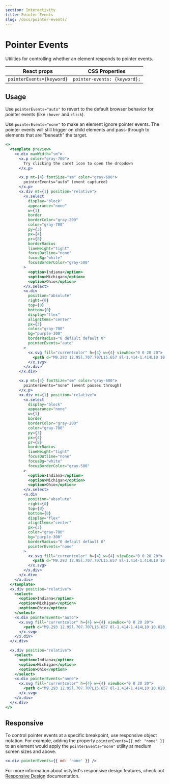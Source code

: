 ```yaml
---
section: Interactivity
title: Pointer Events
slug: /docs/pointer-events/
---
```


# Pointer Events

Utilities for controlling whether an element responds to pointer events.

| React props               | CSS Properties               |
| ------------------------- | ---------------------------- |
| `pointerEvents={keyword}` | `pointer-events: {keyword};` |

## Usage

Use `pointerEvents="auto"` to revert to the default browser behavior for pointer events (like `:hover` and `click`).

Use `pointerEvents="none"` to make an element ignore pointer events. The pointer events will still trigger on child elements and pass-through to elements that are "beneath" the target.

```jsx preview color=violet
<>
  <template preview>
    <x.div maxWidth="sm">
      <x.p color="gray-700">
        Try clicking the caret icon to open the dropdown
      </x.p>

      <x.p mt={4} fontSize="sm" color="gray-600">
        pointerEvents="auto" (event captured)
      </x.p>
      <x.div mt={1} position="relative">
        <x.select
          display="block"
          appearance="none"
          w={1}
          border
          borderColor="gray-200"
          color="gray-700"
          py={3}
          px={4}
          pr={8}
          borderRadius
          lineHeight="tight"
          focusOutline="none"
          focusBg="white"
          focusBorderColor="gray-500"
        >
          <option>Indiana</option>
          <option>Michigan</option>
          <option>Ohio</option>
        </x.select>
        <x.div
          position="absolute"
          right={0}
          top={0}
          bottom={0}
          display="flex"
          alignItems="center"
          px={3}
          color="gray-700"
          bg="purple-300"
          borderRadius="0 default default 0"
          pointerEvents="auto"
        >
          <x.svg fill="currentcolor" h={4} w={4} viewBox="0 0 20 20">
            <path d="M9.293 12.95l.707.707L15.657 8l-1.414-1.414L10 10.828 5.757 6.586 4.343 8z" />
          </x.svg>
        </x.div>
      </x.div>

      <x.p mt={4} fontSize="sm" color="gray-600">
        pointerEvents="none" (event passes through)
      </x.p>
      <x.div mt={1} position="relative">
        <x.select
          display="block"
          appearance="none"
          w={1}
          border
          borderColor="gray-200"
          color="gray-700"
          py={3}
          px={4}
          pr={8}
          borderRadius
          lineHeight="tight"
          focusOutline="none"
          focusBg="white"
          focusBorderColor="gray-500"
        >
          <option>Indiana</option>
          <option>Michigan</option>
          <option>Ohio</option>
        </x.select>
        <x.div
          position="absolute"
          right={0}
          top={0}
          bottom={0}
          display="flex"
          alignItems="center"
          px={3}
          color="gray-700"
          bg="purple-300"
          borderRadius="0 default default 0"
          pointerEvents="none"
        >
          <x.svg fill="currentcolor" h={4} w={4} viewBox="0 0 20 20">
            <path d="M9.293 12.95l.707.707L15.657 8l-1.414-1.414L10 10.828 5.757 6.586 4.343 8z" />
          </x.svg>
        </x.div>
      </x.div>
    </x.div>
  </template>
  <x.div position="relative">
    <select>
      <option>Indiana</option>
      <option>Michigan</option>
      <option>Ohio</option>
    </select>
    <x.div pointerEvents="auto">
      <x.svg fill="currentcolor" h={4} w={4} viewBox="0 0 20 20">
        <path d="M9.293 12.95l.707.707L15.657 8l-1.414-1.414L10 10.828 5.757 6.586 4.343 8z" />
      </x.svg>
    </x.div>
  </x.div>

  <x.div position="relative">
    <select>
      <option>Indiana</option>
      <option>Michigan</option>
      <option>Ohio</option>
    </select>
    <x.div pointerEvents="none">
      <x.svg fill="currentcolor" h={4} w={4} viewBox="0 0 20 20">
        <path d="M9.293 12.95l.707.707L15.657 8l-1.414-1.414L10 10.828 5.757 6.586 4.343 8z" />
      </x.svg>
    </x.div>
  </x.div>
</>
```

## Responsive

To control pointer events at a specific breakpoint, use responsive object notation. For example, adding the property `pointerEvents={{ md: "none" }}` to an element would apply the `pointerEvents="none"` utility at medium screen sizes and above.

```jsx
<x.div pointerEvents={{ md: 'none' }} />
```

For more information about xstyled's responsive design features, check out [Responsive Design](@TODO-link) documentation.
